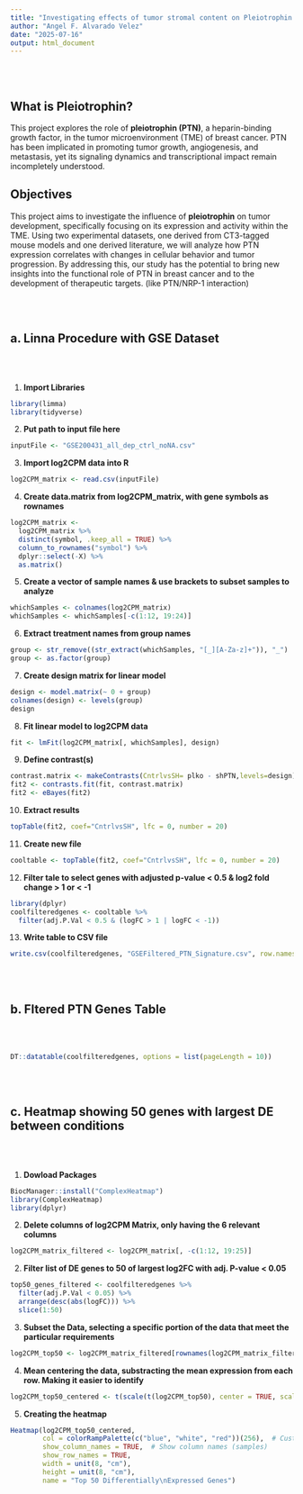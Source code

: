 ```yaml
---
title: "Investigating effects of tumor stromal content on Pleiotrophin (PTN) signaling in mouse models of Triple Negative Breast Cancer"
author: "Angel F. Alvarado Velez"
date: "2025-07-16"
output: html_document
---
```


<br><br>

## What is Pleiotrophin?

This project explores the role of **pleiotrophin (PTN)**, a heparin-binding growth factor, in the tumor microenvironment (TME) of breast cancer. PTN has been implicated in promoting tumor growth, angiogenesis, and metastasis, yet its signaling dynamics and transcriptional impact remain incompletely understood.

## Objectives

This project aims to investigate the influence of **pleiotrophin** on tumor development, specifically focusing on its expression and activity within the TME. Using two experimental datasets, one derived from CT3-tagged mouse models and one derived literature, we will analyze how PTN expression correlates with changes in cellular behavior and tumor progression. By addressing this, our study has the potential to bring new insights into the functional role of PTN in breast cancer and to the development of therapeutic targets. (like PTN/NRP-1 interaction)

<br><br>

## a. Linna Procedure with GSE Dataset

<br><br>

1.  **Import Libraries**

```r
library(limma)
library(tidyverse)
```

2.  **Put path to input file here**

```r
inputFile <- "GSE200431_all_dep_ctrl_noNA.csv"
```

3.  **Import log2CPM data into R**

```r
log2CPM_matrix <- read.csv(inputFile)  
```

4.  **Create data.matrix from log2CPM_matrix, with gene symbols as rownames**

```r
log2CPM_matrix <-                     
  log2CPM_matrix %>%
  distinct(symbol, .keep_all = TRUE) %>%
  column_to_rownames("symbol") %>%
  dplyr::select(-X) %>%
  as.matrix()
```

5.  **Create a vector of sample names & use brackets to subset samples to analyze**

```r
whichSamples <- colnames(log2CPM_matrix)
whichSamples <- whichSamples[-c(1:12, 19:24)]  
```

6.  **Extract treatment names from group names**

```r
group <- str_remove((str_extract(whichSamples, "[_][A-Za-z]+")), "_")
group <- as.factor(group) 
```

7.  **Create design matrix for linear model**

```r
design <- model.matrix(~ 0 + group)
colnames(design) <- levels(group)
design
```

8.  **Fit linear model to log2CPM data**

```r
fit <- lmFit(log2CPM_matrix[, whichSamples], design)
```

9.  **Define contrast(s)**

```r
contrast.matrix <- makeContrasts(CntrlvsSH= plko - shPTN,levels=design)
fit2 <- contrasts.fit(fit, contrast.matrix)
fit2 <- eBayes(fit2)
```

10. **Extract results**

```r
topTable(fit2, coef="CntrlvsSH", lfc = 0, number = 20)
```

11. **Create new file**

```r
cooltable <- topTable(fit2, coef="CntrlvsSH", lfc = 0, number = 20)
```

12. **Filter tale to select genes with adjusted p-value \< 0.5 & log2 fold change \> 1 or \< -1**

```r
library(dplyr)
coolfilteredgenes <- cooltable %>%
  filter(adj.P.Val < 0.5 & (logFC > 1 | logFC < -1))
```

13. **Write table to CSV file**

```r
write.csv(coolfilteredgenes, "GSEFiltered_PTN_Signature.csv", row.names = FALSE)
```

<br><br>

## b. Fltered PTN Genes Table

<br><br>

```r
DT::datatable(coolfilteredgenes, options = list(pageLength = 10))
```

<br><br>

## c. Heatmap showing 50 genes with largest DE between conditions

<br><br>

1. **Dowload Packages**

```r
BiocManager::install("ComplexHeatmap")
library(ComplexHeatmap)
library(dplyr)
```

2. **Delete columns of log2CPM Matrix, only having the 6 relevant columns**

```r
log2CPM_matrix_filtered <- log2CPM_matrix[, -c(1:12, 19:25)]
```

2. **Filter list of DE genes to 50 of largest log2FC with adj. P-value < 0.05**
```r
top50_genes_filtered <- coolfilteredgenes %>%
  filter(adj.P.Val < 0.05) %>%
  arrange(desc(abs(logFC))) %>%
  slice(1:50)
```

3. **Subset the Data, selecting a specific portion of the data that meet the particular requirements**
```r
log2CPM_top50 <- log2CPM_matrix_filtered[rownames(log2CPM_matrix_filtered) %in% rownames(top50_genes_filtered), ]
```

4. **Mean centering the data, substracting the mean expression from each row. Making it easier to identify**

```r
log2CPM_top50_centered <- t(scale(t(log2CPM_top50), center = TRUE, scale = FALSE))
```

5. **Creating the heatmap**

```r
Heatmap(log2CPM_top50_centered,
        col = colorRampPalette(c("blue", "white", "red"))(256),  # Custom color palette (blue-white-red)
        show_column_names = TRUE,  # Show column names (samples)
        show_row_names = TRUE,
        width = unit(8, "cm"),  
        height = unit(8, "cm"),
        name = "Top 50 Differentially\nExpressed Genes")
          
```






